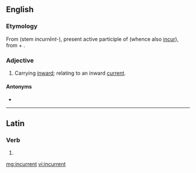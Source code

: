 ==English==

===Etymology===
From {{etyl|la|en}} {{m|la|incurrēns}} (stem ''incurrēnt-''), present active participle of {{m|la|incurrō||run into, towards or upon}} (whence also [[incur]]), from {{m|la|in}} + {{m|la|currō||run}}.

===Adjective===
{{en-adj|-}}

# Carrying [[inward]]; relating to an inward [[current]].

====Antonyms====
* {{l|en|excurrent}}

----

==Latin==

===Verb===
{{la-verb-form|incurrent}}

# {{inflection of|incurrō||3|p|futr|actv|indc|lang=la}}

[[mg:incurrent]]
[[vi:incurrent]]